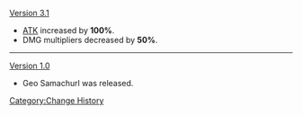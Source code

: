 [[Version 3.1]]
* [[ATK]] increased by '''100%'''.
* DMG multipliers decreased by '''50%'''.
----
[[Version 1.0]]
* Geo Samachurl was released.
<noinclude>[[Category:Change History]]</noinclude>